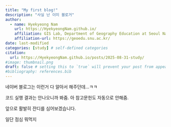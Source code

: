 ```yaml
---
title: "My first blog!"
description: "사실 난 이미 블로거"
author:
  - name: Hyekyeong Nam
    url: https://HyekyeongNam.github.io/
    affiliation: GIS Lab, Department of Geography Education at Seoul National University
    affiliation-url: https://geoedu.snu.ac.kr/ 
date: last-modified
categories: [study] # self-defined categories
citation: 
  url: https://HyekyeongNam.github.io/posts/2025-08-31-study/ 
#image: thumbnail.png
draft: false # setting this to `true` will prevent your post from appearing on your listing page until you're ready!
#bibliography: references.bib
---
```


네이버 블로그는 이런거 다 알아서 해주던데...ㅋㅋ

코드 실행 결과는 안나오니까 봐줌.
아 참고문헌도 자동으로 안해줌.

앞으로 활발히 잔디를 심어보겠습니다.

일단 점심 뭐먹지